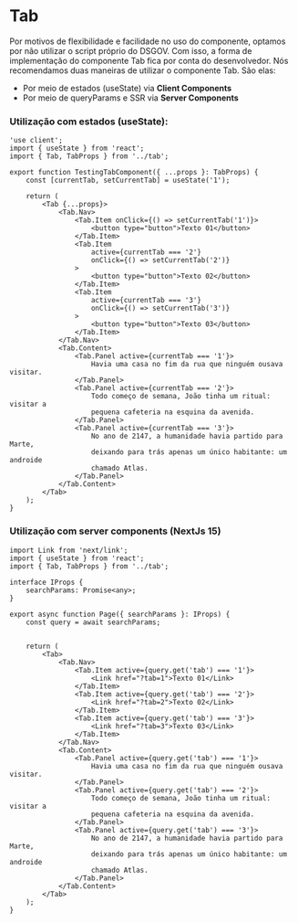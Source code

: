 
<Meta title="Components/Tab" of={TabStories} name="Docs" />

# Tab

Por motivos de flexibilidade e facilidade no uso do componente, optamos por não
utilizar o script próprio do DSGOV. Com isso, a forma de
implementação do componente Tab fica por conta do desenvolvedor.
Nós recomendamos duas maneiras de utilizar o componente Tab. São elas:

- Por meio de estados (useState) via **Client Components**
- Por meio de queryParams e SSR via **Server Components**

### Utilização com estados (useState):

```tsx
'use client';
import { useState } from 'react';
import { Tab, TabProps } from '../tab';

export function TestingTabComponent({ ...props }: TabProps) {
    const [currentTab, setCurrentTab] = useState('1');

    return (
        <Tab {...props}>
            <Tab.Nav>
                <Tab.Item onClick={() => setCurrentTab('1')}>
                    <button type="button">Texto 01</button>
                </Tab.Item>
                <Tab.Item
                    active={currentTab === '2'}
                    onClick={() => setCurrentTab('2')}
                >
                    <button type="button">Texto 02</button>
                </Tab.Item>
                <Tab.Item
                    active={currentTab === '3'}
                    onClick={() => setCurrentTab('3')}
                >
                    <button type="button">Texto 03</button>
                </Tab.Item>
            </Tab.Nav>
            <Tab.Content>
                <Tab.Panel active={currentTab === '1'}>
                    Havia uma casa no fim da rua que ninguém ousava visitar.
                </Tab.Panel>
                <Tab.Panel active={currentTab === '2'}>
                    Todo começo de semana, João tinha um ritual: visitar a
                    pequena cafeteria na esquina da avenida.
                </Tab.Panel>
                <Tab.Panel active={currentTab === '3'}>
                    No ano de 2147, a humanidade havia partido para Marte,
                    deixando para trás apenas um único habitante: um androide
                    chamado Atlas.
                </Tab.Panel>
            </Tab.Content>
        </Tab>
    );
}
```

### Utilização com server components (NextJs 15)

```tsx
import Link from 'next/link';
import { useState } from 'react';
import { Tab, TabProps } from '../tab';

interface IProps {
    searchParams: Promise<any>;
}

export async function Page({ searchParams }: IProps) {
    const query = await searchParams;


    return (
        <Tab>
            <Tab.Nav>
                <Tab.Item active={query.get('tab') === '1'}>
                    <Link href="?tab=1">Texto 01</Link>
                </Tab.Item>
                <Tab.Item active={query.get('tab') === '2'}>
                    <Link href="?tab=2">Texto 02</Link>
                </Tab.Item>
                <Tab.Item active={query.get('tab') === '3'}>
                    <Link href="?tab=3">Texto 03</Link>
                </Tab.Item>
            </Tab.Nav>
            <Tab.Content>
                <Tab.Panel active={query.get('tab') === '1'}>
                    Havia uma casa no fim da rua que ninguém ousava visitar.
                </Tab.Panel>
                <Tab.Panel active={query.get('tab') === '2'}>
                    Todo começo de semana, João tinha um ritual: visitar a
                    pequena cafeteria na esquina da avenida.
                </Tab.Panel>
                <Tab.Panel active={query.get('tab') === '3'}>
                    No ano de 2147, a humanidade havia partido para Marte,
                    deixando para trás apenas um único habitante: um androide
                    chamado Atlas.
                </Tab.Panel>
            </Tab.Content>
        </Tab>
    );
}
```

<Controls />

<Stories />

